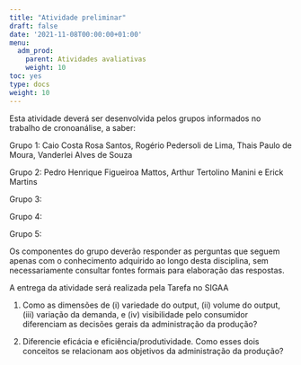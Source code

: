 ```yaml
---
title: "Atividade preliminar"
draft: false
date: '2021-11-08T00:00:00+01:00'
menu:
  adm_prod:
    parent: Atividades avaliativas
    weight: 10
toc: yes
type: docs
weight: 10
---
```


Esta atividade deverá ser desenvolvida pelos grupos informados no trabalho de cronoanálise, a saber: 

Grupo 1: Caio Costa Rosa Santos, Rogério Pedersoli de Lima, Thais Paulo de Moura, Vanderlei Alves de Souza

Grupo 2: Pedro Henrique Figueiroa Mattos, Arthur Tertolino Manini e Erick Martins

Grupo 3: 

Grupo 4: 

Grupo 5: 

Os componentes do grupo deverão responder as perguntas que seguem apenas com o conhecimento adquirido ao longo desta disciplina, sem necessariamente consultar fontes formais para elaboração das respostas.

A entrega da atividade será realizada pela Tarefa no SIGAA 

1. Como as dimensões de (i) variedade do output, (ii) volume do output, (iii) variação da demanda, e (iv) visibilidade pelo consumidor diferenciam as decisões gerais da administração da produção?

2. Diferencie eficácia e eficiência/produtividade. Como esses dois conceitos se relacionam aos objetivos da administração da produção? 
